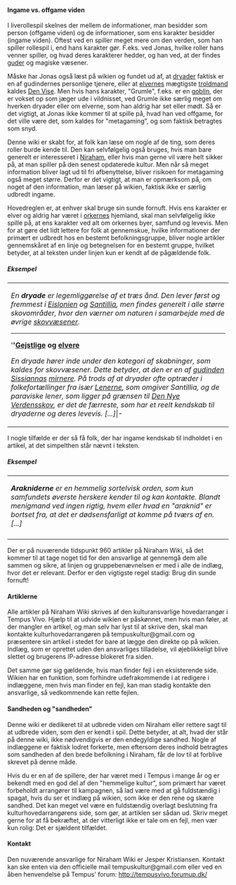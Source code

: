 {{title:Regler for brugen af Niraham Wiki}}
{{author:Vitus Krogh Holm}}
{{timestamp:2018-09-29T12:52:21Z}}
{{copyright:Regler for brugen af Niraham Wiki}}
====Ingame vs. offgame viden====
I liverollespil skelnes der mellem de informationer, man besidder som person (offgame viden) og de informationer, som ens karakter besidder (ingame viden). Oftest ved en spiller meget mere om den verden, som han spiller rollespil i, end hans karakter gør. F.eks. ved Jonas, hvilke roller hans venner spiller, og hvad deres karakterer hedder, og han ved, at der findes [[guderne|guder]] og magiske væsener.

Måske har Jonas også læst på wikien og fundet ud af, at [[dryade|dryader]] faktisk er en af gudindernes personlige tjenere, eller at [[elver|elvernes]] mægtigste [[troldmand]] kaldes [[Den Vise]]. Men hvis hans karakter, "Grumle", f.eks. er en [[goblin]], der er vokset op som jæger ude i vildnisset, ved Grumle ikke særlig meget om hverken dryader eller om elverne, som han aldrig har set eller mødt. Så er det vigtigt, at Jonas ikke kommer til at spille på, hvad han ved offgame, for det ville være det, som kaldes for "metagaming", og som faktisk betragtes som snyd.

Denne wiki er skabt for, at folk kan læse om nogle af de ting, som deres roller burde kende til. Den kan selvfølgelig også bruges, hvis man bare generelt er interesseret i [[Niraham]], eller hvis man gerne vil være helt sikker på, at man spiller på den senest opdaterede kultur. Men når så meget information bliver lagt ud til fri afbenyttelse, bliver risikoen for metagaming også meget større. Derfor er det vigtigt, at man er opmærksom på, om noget af den information, man læser på wikien, faktisk ikke er særlig udbredt ingame.

Hovedreglen er, at enhver skal bruge sin sunde fornuft. Hvis ens karakter er elver og aldrig har været i [[ork|orkernes]] hjemland, skal man selvfølgelig ikke spille på, at ens karakter ved alt om orkernes byer, samfund og levevis. Men for at gøre det lidt lettere for folk at gennemskue, hvilke informationer der primært er udbredt hos en bestemt befolkningsgruppe, bliver nogle artikler gennemskåret af en linje og betegnelsen for en bestemt gruppe, hvilket betyder, at al teksten under linjen kun er kendt af de pågældende folk.

=====Eksempel=====
{| border="1"
|-
|''En '''dryade''' er legemliggørelse af et træs ånd. Den lever først og fremmest i [[Eislonien]] og [[Santillia]], men findes generelt i alle større skovområder, hvor den værner om naturen i samarbejde med de øvrige [[skovvæsen|skovvæsener]].''


----
'''''[[Gejstlig|Gejstlige]] og [[elver|elvere]]'''


''En dryade hører inde under den kategori af skabninger, som kaldes for skovvæsener. Dette betyder, at den er en af [[guderne|gudinden]] [[Sissianna|Sissiannas]] [[mirner|mirnere]]. På trods af at dryader ofte optræder i folkefortællinger fra især [[Lenerne]], som omgiver Santillia, og de paraviske lener, som ligger på grænsen til [[Verdensskoven|Den Nye Verdensskov]], er det de færreste, som har et reelt kendskab til dryaderne og deres levevis. [...]''|-
|}



I nogle tilfælde er der så få folk, der har ingame kendskab til indholdet i en artikel, at det simpelthen står nævnt i teksten.

=====Eksempel=====
{| border="1"
|-
|'''''Arakniderne''' er en hemmelig sortelvisk orden, som kun samfundets øverste herskere kender til og kan kontakte. Blandt menigmand ved ingen rigtig, hvem eller hvad en "araknid" er bortset fra, at det er dødsensfarligt at komme på tværs af en. [...]''
|-
|}

Der er på nuværende tidspunkt 960 artikler på Niraham Wiki, så det kommer til at tage noget tid for den ansvarlige at gennemgå dem alle sammen og sikre, at linjen og gruppebenævnelsen er med i alle de indlæg, hvor det er relevant. Derfor er den vigtigste regel stadig: Brug din sunde fornuft!


====Artiklerne====
Alle artikler på Niraham Wiki skrives af den kulturansvarlige hovedarrangør i Tempus Vivo. Hjælp til at udvide wikien er påskønnet, men hvis man føler, at der mangler en artikel, og man selv har lyst til at skrive den, skal man kontakte kulturhovedarrangøren på tempuskultur@gmail.com og præsentere sin artikel i stedet for bare at lægge den direkte op på wikien. Indlæg, som er oprettet uden den ansvarliges tilladelse, vil øjeblikkeligt blive slettet og brugerens IP-adresse blokeret fra siden.

Det samme gør sig gældende, hvis man finder fejl i en eksisterende side. Wikien har en funktion, som forhindre udefrakommende i at redigere i indlæggene, men hvis man finder en fejl, kan man stadig kontakte den ansvarlige, så vedkommende kan rette fejlen.


====Sandheden og "sandheden"====
Denne wiki er dedikeret til at udbrede viden om Niraham eller rettere sagt til at udbrede viden, som den er kendt i spil. Dette betyder, at alt, hvad der står på denne wiki, ikke nødvendigvis er den endegyldige sandhed. Nogle af indlæggene er faktisk lodret forkerte, men eftersom deres indhold betragtes som sandheden af den brede befolkning i Niraham, får de lov til at forblive skrevet på denne måde.

Hvis du er en af de spillere, der har været med i Tempus i mange år og er bekendt med en god del af den "hemmelige kultur", som primært har været forbeholdt arrangører til kampagnen, så lad være med at gå fuldstændig i spagat, hvis du ser et indlæg på wikien, som ikke er den rene og skære sandhed. Det kan meget vel være en fuldstændig overlagt beslutning fra kulturhovedarrangørens side, som gør, at artiklen ser sådan ud. Skriv meget gerne for at få bekræftet, at der vitterligt ikke er tale om en fejl, men vær kun rolig: Det er sjældent tilfældet.


====Kontakt====
Den nuværende ansvarlige for Niraham Wiki er Jesper Kristiansen. Kontakt kan ske enten via den officielle mail tempuskultur@gmail.com eller ved en åben henvendelse på Tempus' forum: http://tempusvivo.forumup.dk/